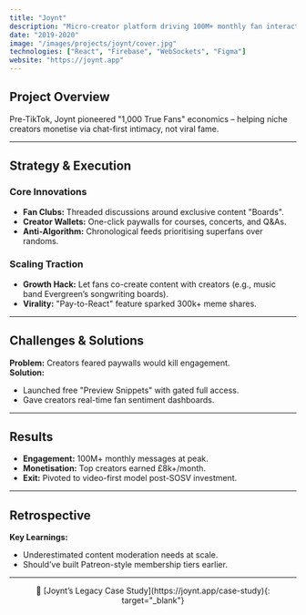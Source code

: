 ```yaml
---
title: "Joynt"
description: "Micro-creator platform driving 100M+ monthly fan interactions, leading to SOSV investment and TikTok-scale pivot"
date: "2019-2020"
image: "/images/projects/joynt/cover.jpg"
technologies: ["React", "Firebase", "WebSockets", "Figma"]
website: "https://joynt.app"
---
```


## Project Overview

Pre-TikTok, Joynt pioneered "1,000 True Fans" economics – helping niche creators monetise via chat-first intimacy, not viral fame.

---

## Strategy & Execution

### Core Innovations
- **Fan Clubs:** Threaded discussions around exclusive content "Boards".  
- **Creator Wallets:** One-click paywalls for courses, concerts, and Q&As.  
- **Anti-Algorithm:** Chronological feeds prioritising superfans over randoms.  

### Scaling Traction
- **Growth Hack:** Let fans co-create content with creators (e.g., music band Evergreen’s songwriting boards).  
- **Virality:** "Pay-to-React" feature sparked 300k+ meme shares.  

---

## Challenges & Solutions

**Problem:** Creators feared paywalls would kill engagement.  
**Solution:**  
- Launched free "Preview Snippets" with gated full access.  
- Gave creators real-time fan sentiment dashboards.  

---

## Results
- **Engagement:** 100M+ monthly messages at peak.  
- **Monetisation:** Top creators earned £8k+/month.  
- **Exit:** Pivoted to video-first model post-SOSV investment.  

---

## Retrospective
**Key Learnings:**  
- Underestimated content moderation needs at scale.  
- Should’ve built Patreon-style membership tiers earlier.  

---

<center>🎸 [Joynt’s Legacy Case Study](https://joynt.app/case-study){: target="_blank"}</center>